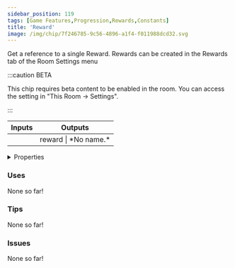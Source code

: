 ```yaml
---
sidebar_position: 119
tags: [Game Features,Progression,Rewards,Constants]
title: 'Reward'
image: /img/chip/7f246785-9c56-4896-a1f4-f011988dcd32.svg
---
```


Get a reference to a single Reward. Rewards can be created in the Rewards tab of the Room Settings menu

:::caution BETA

This chip requires beta content to be enabled in the room. You can access the setting in "This Room -> Settings".

:::

<IChip uuid="7f246785-9c56-4896-a1f4-f011988dcd32"/>

<table><thead><tr><th>Inputs</th><th>Outputs</th></tr></thead><tbody><tr><td /><td>reward | *No name.*</td></tr></tbody></table>

<details>
  <summary>Properties</summary>
  <div>
    <div>
    <table>
      <tbody>
        <tr>
          <td>Is beta required?</td>
          <td>Yes</td>
        </tr>
        <tr>
          <td>Is chip a trolling risk?</td>
          <td>No</td>
        </tr>
        <tr>
          <td>Is chip a role assignment risk?</td>
          <td>No</td>
        </tr>
        <tr>
          <td>Chip UUID</td>
          <td>7f246785-9c56-4896-a1f4-f011988dcd32</td>
        </tr>
        <tr>
          <td>Room availability</td>
          <td>Available everywhere</td>
        </tr>
      </tbody>
    </table>
    </div>
  </div>
</details>

### Uses

None so far!

### Tips

None so far!

### Issues

None so far!